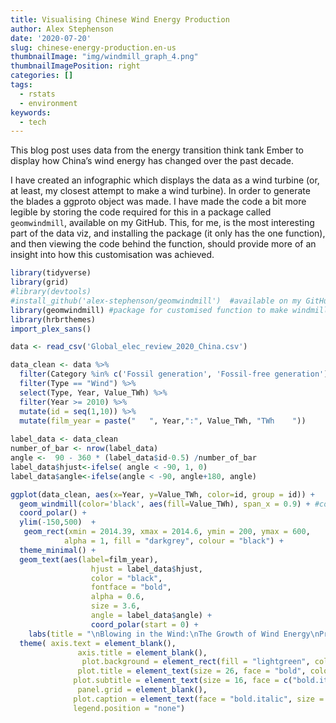 ```yaml
---
title: Visualising Chinese Wind Energy Production
author: Alex Stephenson
date: '2020-07-20'
slug: chinese-energy-production.en-us
thumbnailImage: "img/windmill_graph_4.png"
thumbnailImagePosition: right
categories: []
tags:
  - rstats
  - environment
keywords:
  - tech
---
```


This blog post uses data from the energy transition think tank Ember to display how China's wind energy has changed over the past decade. 

<!--more-->

I have created an infographic which displays the data as a wind turbine (or, at least, my closest attempt to make a wind turbine). In order to generate the blades a ggproto object was made. I have made the code a bit more legible by storing the code required for this in a package called ```geomwindmill```, available on my GitHub. This, for me, is the most interesting part of the data viz, and installing the package (it only has the one function), and then viewing the code behind the function, should provide more of an insight into how this customisation was achieved. 



```r

library(tidyverse)
library(grid)
#library(devtools)
#install_github('alex-stephenson/geomwindmill')  #available on my GitHub
library(geomwindmill) #package for customised function to make windmill shaped bars in barplot
library(hrbrthemes)
import_plex_sans()

```

```r
data <- read_csv('Global_elec_review_2020_China.csv')

data_clean <- data %>%
  filter(Category %in% c('Fossil generation', 'Fossil-free generation')) %>% 
  filter(Type == "Wind") %>% 
  select(Type, Year, Value_TWh) %>% 
  filter(Year >= 2010) %>% 
  mutate(id = seq(1,10)) %>% 
  mutate(film_year = paste("   ", Year,":", Value_TWh, "TWh    "))
  
label_data <- data_clean
number_of_bar <- nrow(label_data)
angle <-  90 - 360 * (label_data$id-0.5) /number_of_bar 
label_data$hjust<-ifelse( angle < -90, 1, 0)
label_data$angle<-ifelse(angle < -90, angle+180, angle)
```

```r
ggplot(data_clean, aes(x=Year, y=Value_TWh, color=id, group = id)) +
  geom_windmill(color='black', aes(fill=Value_TWh), span_x = 0.9) + #code for this function is available on my GitHub
  coord_polar() +
  ylim(-150,500)  + 
   geom_rect(xmin = 2014.39, xmax = 2014.6, ymin = 200, ymax = 600,
            alpha = 1, fill = "darkgrey", colour = "black") +
  theme_minimal() +
  geom_text(aes(label=film_year),
                  hjust = label_data$hjust,
                  color = "black",
                  fontface = "bold",
                  alpha = 0.6,
                  size = 3.6,
                  angle = label_data$angle) + 
                  coord_polar(start = 0) +
    labs(title = "\nBlowing in the Wind:\nThe Growth of Wind Energy\nProduction in China", subtitle = "Between the years 2010 and 2020", caption = "Data: Ember Global Electricity Review\n Graphics: Alex Stephenson (generated using R)") +
  theme( axis.text = element_blank(),
               axis.title = element_blank(),
                plot.background = element_rect(fill = "lightgreen", color = NA),
               plot.title = element_text(size = 26, face = "bold", colour = '#2F4F4F', hjust = 1),
              plot.subtitle = element_text(size = 16, face = c("bold.italic"), hjust = 1, colour = '#2F4F4F'),
               panel.grid = element_blank(), 
              plot.caption = element_text(face = "bold.italic", size = 16, hjust = 1),
              legend.position = "none")
```



